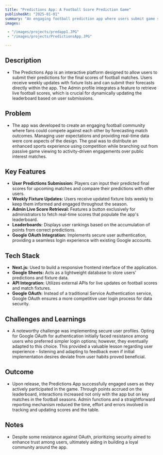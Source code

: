 ```yaml
---
title: "Predictions App: A Football Score Prediction Game"
publishedAt: "2025-01-01"
summary: "An engaging football prediction app where users submit game score forecasts and compete on a leaderboard using real-time data integration."
images:

 - "/images/projects/predapp1.JPG"
 - "/images/projects/PredictionsApp.JPG"

---
```


## **Description**
- The Predictions App is an interactive platform designed to allow users to submit their predictions for the final scores of football matches. Users receive weekly updates with fixture lists and can submit their forecasts directly within the app. The Admin profile integrates a feature to retrieve live football scores, which is crucial for dynamically updating the leaderboard based on user submissions.

## **Problem**
- The app was developed to create an engaging football community where fans could compete against each other by forecasting match outcomes. Managing user expectations and providing real-time data were core aspects of the design. The goal was to distribute an enhanced sports experience using competition while branching out from passive game viewing to activity-driven engagements over public interest matches.

## **Key Features**
- **User Predictions Submission:** Players can input their predicted final scores for upcoming matches and compare their predictions with other users.
- **Weekly Fixture Updates:** Users receive updated fixture lists weekly to keep them informed and engaged throughout the season.
- **Admin Live Score Retrieval:** Features a button exclusively for administrators to fetch real-time scores that populate the app's leaderboard.
- **Leaderboards:** Displays user rankings based on the accumulation of points from correct predictions.
- **Google OAuth Integration:** Implements secure user authentication, providing a seamless login experience with existing Google accounts.

## **Tech Stack**
- **Next.js:** Used to build a responsive frontend interface of the application.
- **Google Sheets:** Acts as a lightweight database to store users’ predictions and fixture data.
- **API Integration:** Utilizes external APIs for live updates on football scores and match fixtures.
- **Google OAuth:** Instead of a traditional Service Authentication service, Google OAuth ensures a more competitive user login process for data security.

## **Challenges and Learnings**
- A noteworthy challenge was implementing secure user profiles. Opting for Google OAuth for authentication initially faced resistance among users who preferred simpler login options; however, they eventually adapted to this choice. This provided a valuable lesson regarding user experience - listening and adapting to feedback even if initial implementation desires deviate from user habits proved beneficial.

## **Outcome**
- Upon release, the Predictions App successfully engaged users as they actively participated in the game. Through points accrued on the leaderboard, interactions increased not only with the app but on key matches in the football seasons. Admin functions and a straightforward reporting mechanism reduced the time, effort and errors involved in tracking and updating scores and the table.

## **Notes**
- Despite some resistance against OAuth, prioritizing security aimed to enhance trust among users, ultimately aiding in building a loyal community around the app.